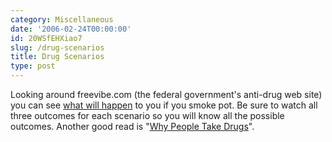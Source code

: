 ```yaml
---
category: Miscellaneous
date: '2006-02-24T00:00:00'
id: 20WSfEHXiao7
slug: /drug-scenarios
title: Drug Scenarios
type: post
---
```


Looking around freevibe.com (the federal government's anti-drug web
site) you can see
[what will happen](http://www.freevibe.com/Drug_Facts/scenarios.asp)
to you if you smoke pot. Be sure to watch all three outcomes for
each scenario so you will know all the possible outcomes. Another
good read is
"[Why People Take Drugs](http://www.freevibe.com/Drug_Facts/why_drugs.asp)".